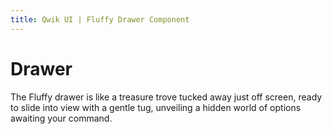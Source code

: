 ```yaml
---
title: Qwik UI | Fluffy Drawer Component
---
```



# Drawer

The Fluffy drawer is like a treasure trove tucked away just off screen, ready to slide into view with a gentle tug, unveiling a hidden world of options awaiting your command.

<StatusBanner status={statusByComponent.fluffy.Drawer} />
